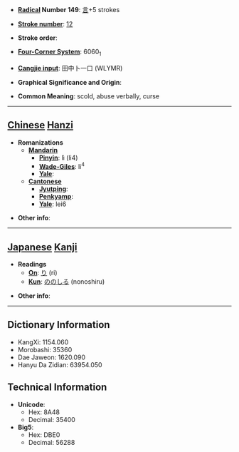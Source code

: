 * '''[[Wiktionary:Chinese radical index| Radical]] Number 149''': [[Wiktionary:Chinese radical index 言|言]]+5 strokes

* '''[[Wiktionary:Chinese total strokes index|Stroke number]]''': [[Wiktionary:Chinese total strokes index 12|12]]

* '''Stroke order''': 

* '''[[Wiktionary:Chinese four corner index|Four-Corner System]]''': 6060<sub>1</sub>

* '''[[Wiktionary:Chinese Cangjie index|Cangjie input]]''': 田中卜一口 (WLYMR)

* '''Graphical Significance and Origin''': 

* '''Common Meaning''': scold, abuse verbally, curse

----

== [[Chinese]] [[Hanzi]] ==

* '''Romanizations'''
** '''[[Mandarin]]'''
*** '''[[Pinyin]]''': lì (li4)
*** '''[[Wade-Giles]]''': li<sup>4</sup>
*** '''[[Yale]]''': 
** '''[[Cantonese]]'''
*** '''[[Jyutping]]''':
*** '''[[Penkyamp]]''': 
*** '''[[Yale]]''': lei6

* '''Other info''': 

----

== [[Japanese]] [[Kanji]] ==

* '''Readings'''
** '''[[On]]''': [[り]] (ri)
** '''[[Kun]]''': [[ののしる]] (nonoshiru)

* '''Other info''':  

----

== Dictionary Information ==

* KangXi: 1154.060
* Morobashi: 35360
* Dae Jaweon: 1620.090
* Hanyu Da Zidian: 63954.050

== Technical Information ==

* '''Unicode''':
** Hex: 8A48
** Decimal: 35400
* '''Big5''':
** Hex: DBE0
** Decimal: 56288